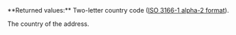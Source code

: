 <ResponseField name="Country" type="string">     
**Returned values:** Two-letter country code (<a href="/api-reference/overview/data-formats" target="_blank">ISO 3166-1 alpha-2 format</a>).

The country of the address. 
</ResponseField>